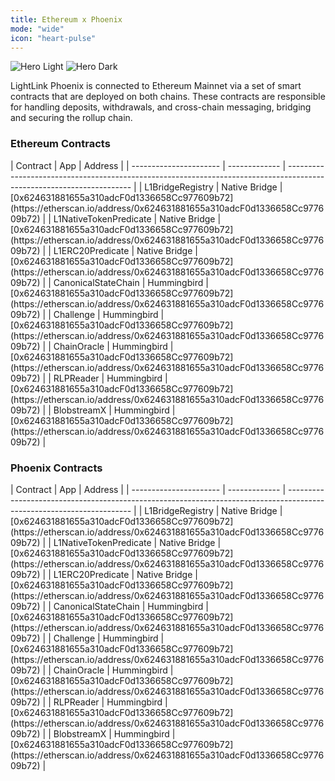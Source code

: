 ```yaml
---
title: Ethereum x Phoenix
mode: "wide"
icon: "heart-pulse"
---
```


<img
  className="block dark:hidden"
  src="/images/ethereum-x-phoenix-banner.svg"
  alt="Hero Light"
/>
<img
  className="hidden dark:block"
  src="/images/ethereum-x-phoenix-banner.svg"
  alt="Hero Dark"
/>

LightLink Phoenix is connected to Ethereum Mainnet via a set of smart contracts that are deployed on both chains. These contracts are responsible for handling deposits, withdrawals, and cross-chain messaging, bridging and securing the rollup chain.

### Ethereum Contracts

<Card>
| Contract               | App           | Address                                                                                                               |
| ---------------------- | ------------- | --------------------------------------------------------------------------------------------------------------------- |
| L1BridgeRegistry       | Native Bridge | [0x624631881655a310adcF0d1336658Cc977609b72](https://etherscan.io/address/0x624631881655a310adcF0d1336658Cc977609b72) |
| L1NativeTokenPredicate | Native Bridge | [0x624631881655a310adcF0d1336658Cc977609b72](https://etherscan.io/address/0x624631881655a310adcF0d1336658Cc977609b72) |
| L1ERC20Predicate       | Native Bridge | [0x624631881655a310adcF0d1336658Cc977609b72](https://etherscan.io/address/0x624631881655a310adcF0d1336658Cc977609b72) |
| CanonicalStateChain    | Hummingbird   | [0x624631881655a310adcF0d1336658Cc977609b72](https://etherscan.io/address/0x624631881655a310adcF0d1336658Cc977609b72) |
| Challenge              | Hummingbird   | [0x624631881655a310adcF0d1336658Cc977609b72](https://etherscan.io/address/0x624631881655a310adcF0d1336658Cc977609b72) |
| ChainOracle            | Hummingbird   | [0x624631881655a310adcF0d1336658Cc977609b72](https://etherscan.io/address/0x624631881655a310adcF0d1336658Cc977609b72) |
| RLPReader              | Hummingbird   | [0x624631881655a310adcF0d1336658Cc977609b72](https://etherscan.io/address/0x624631881655a310adcF0d1336658Cc977609b72) |
| BlobstreamX            | Hummingbird   | [0x624631881655a310adcF0d1336658Cc977609b72](https://etherscan.io/address/0x624631881655a310adcF0d1336658Cc977609b72) |

</Card>

### Phoenix Contracts

<Card>
| Contract               | App           | Address                                                                                                               |
| ---------------------- | ------------- | --------------------------------------------------------------------------------------------------------------------- |
| L1BridgeRegistry       | Native Bridge | [0x624631881655a310adcF0d1336658Cc977609b72](https://etherscan.io/address/0x624631881655a310adcF0d1336658Cc977609b72) |
| L1NativeTokenPredicate | Native Bridge | [0x624631881655a310adcF0d1336658Cc977609b72](https://etherscan.io/address/0x624631881655a310adcF0d1336658Cc977609b72) |
| L1ERC20Predicate       | Native Bridge | [0x624631881655a310adcF0d1336658Cc977609b72](https://etherscan.io/address/0x624631881655a310adcF0d1336658Cc977609b72) |
| CanonicalStateChain    | Hummingbird   | [0x624631881655a310adcF0d1336658Cc977609b72](https://etherscan.io/address/0x624631881655a310adcF0d1336658Cc977609b72) |
| Challenge              | Hummingbird   | [0x624631881655a310adcF0d1336658Cc977609b72](https://etherscan.io/address/0x624631881655a310adcF0d1336658Cc977609b72) |
| ChainOracle            | Hummingbird   | [0x624631881655a310adcF0d1336658Cc977609b72](https://etherscan.io/address/0x624631881655a310adcF0d1336658Cc977609b72) |
| RLPReader              | Hummingbird   | [0x624631881655a310adcF0d1336658Cc977609b72](https://etherscan.io/address/0x624631881655a310adcF0d1336658Cc977609b72) |
| BlobstreamX            | Hummingbird   | [0x624631881655a310adcF0d1336658Cc977609b72](https://etherscan.io/address/0x624631881655a310adcF0d1336658Cc977609b72) |

</Card>
